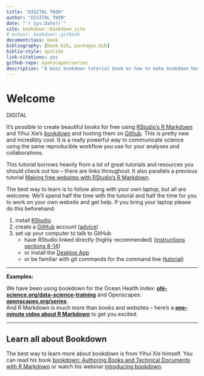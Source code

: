 ```yaml
--- 
title: "DIGITAL TWIN"
author: "DIGITAL TWIN"
date: "`r Sys.Date()`"
site: bookdown::bookdown_site
# output: bookdown::gitbook
documentclass: book
bibliography: [book.bib, packages.bib]
biblio-style: apalike
link-citations: yes
github-repo: openscapes/series
description: "A mini bookdown tutorial book on how to make bookdown books."
---
```


# Welcome {#welcome}

DIGITAL 

It's possible to create beautiful books for free using [RStudio's R Markdown](http://rmarkdown.rstudio.com/) and Yihui Xie's [bookdown](https://bookdown.org/yihui/bookdown/) and hosting them on [Github](http://github.com). This is pretty new and incredibly cool. It is a really powerful way to communicate science using the same reproducible workflow you use for your analyses and collaborations.

This tutorial borrows heavily from a lot of great tutorials and resources you should check out too -- there are links throughout. It also parallels a previous tutorial [Making free websites with RStudio’s R Markdown](https://jules32.github.io/rmarkdown-website-tutorial/).

The best way to learn is to follow along with your own laptop, but all are welcome. We'll spend half the time with the tutorial and half the time for you to work on your own website and get help. If you bring your laptop please do this beforehand: 

1. install [RStudio](https://www.rstudio.com/products/rstudio/download/)
1. create a [GitHub]((http://github.com)) account ([advice](http://happygitwithr.com/github-acct.html))
1. set up your computer to talk to GitHub
    - have RStudio linked directly (highly recommended) ([instructions sections 8-14](http://happygitwithr.com/hello-git.html))
    - or install the [Desktop App](https://desktop.github.com/)
    - or be familiar with git commands for the command line ([tutorial](https://try.github.io/levels/1/challenges/1))

----


**Examples:**

We have been using bookdown for the Ocean Health Index:  [**ohi-science.org/data-science-training**](http://ohi-science.org/data-science-training) and Openscapes: [**openscapes.org/series**](https://openscapes.org/series).  
And R Markdown is much more than books and websites -- here's a [**one-minute video about R Markdown**](http://rmarkdown.rstudio.com/lesson-1.html) to get you excited. 

----

## Learn all about Bookdown

The best way to learn more about bookdown is from Yihui Xie himself. You can read his book [bookdown: Authoring Books and Technical Documents with R Markdown](https://bookdown.org/yihui/bookdown/) or watch his webinar [introducing bookdown](https://www.rstudio.com/resources/webinars/introducing-bookdown/).

